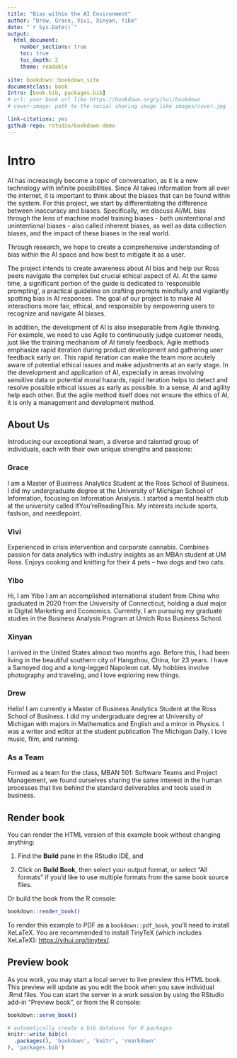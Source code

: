 ```yaml
--- 
title: "Bias within the AI Environment"
author: "Drew, Grace, Vivi, Xinyan, Yibo"
date: "`r Sys.Date()`"
output:
  html_document:
    number_sections: true
    toc: true
    toc_depth: 2
    theme: readable
    
site: bookdown::bookdown_site
documentclass: book
Intro: [book.bib, packages.bib]
# url: your book url like https://bookdown.org/yihui/bookdown
# cover-image: path to the social sharing image like images/cover.jpg

link-citations: yes
github-repo: rstudio/bookdown-demo
---
```


# Intro

AI has increasingly become a topic of conversation, as it is a new technology with infinite possibilities. Since AI takes information from all over the internet, it is important to think about the biases that can be found within the system. For this project, we start by differentiating the difference between inaccuracy and biases. Specifically, we discuss AI/ML bias through the lens of machine model training biases - both unintentional and unintentional biases - also called inherent biases, as well as data collection biases, and the impact of these biases in the real world.

Through research, we hope to create a comprehensive understanding of bias within the AI space and how best to mitigate it as a user.

The project intends to create awareness about AI bias and help our Ross peers navigate the complex but crucial ethical aspect of AI. At the same time, a significant portion of the guide is dedicated to 'responsible prompting', a practical guideline on crafting prompts mindfully and vigilantly spotting bias in AI responses. The goal of our project is to make AI interactions more fair, ethical, and responsible by empowering users to recognize and navigate AI biases.

In addition, the development of AI is also inseparable from Agile thinking. For example, we need to use Agile to continuously judge customer needs, just like the training mechanism of AI timely feedback. Agile methods emphasize rapid iteration during product development and gathering user feedback early on. This rapid iteration can make the team more acutely aware of potential ethical issues and make adjustments at an early stage. In the development and application of AI, especially in areas involving sensitive data or potential moral hazards, rapid iteration helps to detect and resolve possible ethical issues as early as possible. In a sense, AI and agility help each other. But the agile method itself does not ensure the ethics of AI, it is only a management and development method.


## About Us

Introducing our exceptional team, a diverse and talented group of individuals, each with their own unique strengths and passions:

### Grace 
I am a Master of Business Analytics Student at the Ross School of Business. I did my undergraduate degree at the University of Michigan School of Information, focusing on Information Analysis. I started a mental health club at the university called IfYou'reReadingThis. My interests include sports, fashion, and needlepoint.

### Vivi  
Experienced in crisis intervention and corporate cannabis. Combines passion for data analytics with industry insights as an MBAn student at UM Ross. Enjoys cooking and knitting for their 4 pets – two dogs and two cats.

### Yibo
Hi, I am Yibo
I am an accomplished international student from China who graduated in 2020 from the University of Connecticut, holding a dual major in Digital Marketing and Economics. Currently, I am pursuing my graduate studies in the Business Analysis Program at Umich Ross Business School.


### Xinyan
I arrived in the United States almost two months ago. Before this, I had been living in the beautiful southern city of Hangzhou, China, for 23 years. I have a Samoyed dog and a long-legged Napoleon cat. My hobbies involve photography and traveling, and I love exploring new things.

### Drew 
Hello! I am currently a Master of Business Analytics Student at the Ross School of Business. I did my undergraduate degree at University of Michigan with majors in Mathematics and English and a minor in Physics. I was a writer and editor at the student publication The Michigan Daily. I love music, film, and running.

### As a Team 
Formed as a team for the class, MBAN 501: Software Teams and Project Management, we found ourselves sharing the same interest in the human processes that live behind the standard deliverables and tools used in business.


## Render book

You can render the HTML version of this example book without changing anything:

1. Find the **Build** pane in the RStudio IDE, and

1. Click on **Build Book**, then select your output format, or select "All formats" if you'd like to use multiple formats from the same book source files.

Or build the book from the R console:

```r
bookdown::render_book()
```

To render this example to PDF as a `bookdown::pdf_book`, you'll need to install XeLaTeX. You are recommended to install TinyTeX (which includes XeLaTeX): <https://yihui.org/tinytex/>.

## Preview book

As you work, you may start a local server to live preview this HTML book. This preview will update as you edit the book when you save individual .Rmd files. You can start the server in a work session by using the RStudio add-in "Preview book", or from the R console:

```r
bookdown::serve_book()
```


```r
# automatically create a bib database for R packages
knitr::write_bib(c(
  .packages(), 'bookdown', 'knitr', 'rmarkdown'
), 'packages.bib')
```
